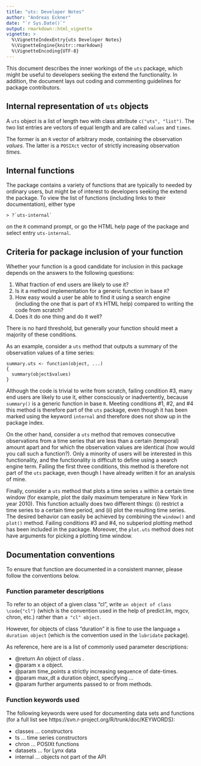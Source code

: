 ```yaml
---
title: "uts: Developer Notes"
author: "Andreas Eckner"
date: "`r Sys.Date()`"
output: rmarkdown::html_vignette
vignette: >
  %\VignetteIndexEntry{uts Developer Notes}
  %\VignetteEngine{knitr::rmarkdown}
  %\VignetteEncoding{UTF-8}
---
```


This document describes the inner workings of the `uts` package, which might be useful to developers seeking the extend the functionality. In addition, the document lays out coding and commenting guidelines for package contributors.

## Internal representation of `uts` objects

A `uts` object is a list of length two with class attribute `c("uts", "list")`. The two list entries are vectors of equal length and are called `values` and `times`.

The former is an `R` vector of arbitrary mode, containing the observation *values*. The latter is a `POSIXct` vector of strictly increasing observation *times*.


## Internal functions

The package contains a variety of functions that are typically to needed by ordinary users, but might be of interest to developers seeking the extend the package. To view the list of functions (including links to their documentation), either type

    > ?`uts-internal`

on the `R` command prompt, or go the HTML help page of the package and select entry `uts-internal`.


## Criteria for package inclusion of your function

Whether your function is a good candidate for inclusion in this package depends on the answers to the following questions:

1. What fraction of end users are likely to use it?
2. Is it a method implementation for a generic function in base `R`?
3. How easy would a user be able to find it using a search engine (including the one that is part of `R`'s HTML help) compared to writing the code from scratch?
4. Does it do one thing and do it well?

There is no hard threshold, but generally your function should meet a majority of these conditions.

As an example, consider a `uts` method that outputs a summary of the observation values of a time series:
```
summary.uts <- function(object, ...)
{
  summary(object$values)
}
```
Although the code is trivial to write from scratch, failing condition #3, many end users are likely to use it, either consciously or inadvertently, because `summary()` is a generic function in base `R`. Meeting conditions #1, #2, and #4 this method is therefore part of the `uts` package, even though it has been marked using the keyword `internal` and therefore does not show up in the package index.

On the other hand, consider a `uts` method that removes consecutive observations from a time series that are less than a certain (temporal) amount apart and for which the observation values are identical (how would you call such a function?). Only a minority of users will be interested in this functionality, and the functionality is difficult to define using a search engine term. Failing the first three conditions, this method is therefore not part of the `uts` package, even though I have already written it for an analysis of mine.

Finally, consider a `uts` method that plots a time series `x` within a certain time window (for example, plot the daily maximum temperature in New York in year 2010). This function actually does two different things: (i) restrict a time series to a certain time period, and (ii) plot the resulting time series. The desired behavior can easily be achieved by combining the `window()` and `plot()` method. Failing conditions #3 and #4, no subperiod plotting method has been included in the package. Moreover, the `plot.uts` method does not have arguments for picking a plotting time window.



## Documentation conventions

To ensure that function are documented in a consistent manner, please follow the conventions below.

### Function parameter descriptions

To refer to an object of a given class "cl", write `an object of class \code{"cl"}` (which is the convention used in the help of predict.lm, mgcv, chron, etc.) rather than `a "cl" object`.

However, for objects of class "duration" it is fine to use the language `a duration object` (which is the convention used in the `lubridate` package).

As reference, here are is a list of commonly used parameter descriptions:

* @return An object of class \code{"uts"}.
* @param x a \code{"uts"} object.
* @param time_points a strictly increasing sequence of \code{\link{POSIXct}} date-times.
* @param max_dt a duration object, specifying ...
* @param \dots further arguments passed to or from methods.

### Function keywords used

The following keywords were used for documenting data sets and functions (for a full list see https://svn.r-project.org/R/trunk/doc/KEYWORDS):

* classes ... constructors
* ts ... time series constructors 
* chron ... POSIXt functions
* datasets ... for Lynx data
* internal ... objects not part of the API

